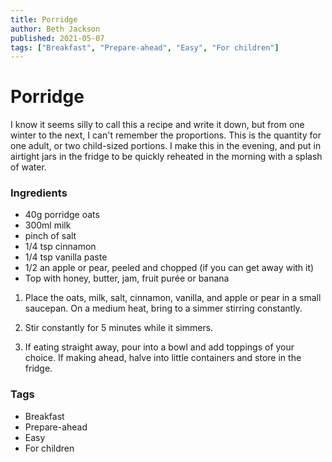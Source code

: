 ```yaml
---
title: Porridge
author: Beth Jackson
published: 2021-05-07
tags: ["Breakfast", "Prepare-ahead", "Easy", "For children"]
---
```


# Porridge

I know it seems silly to call this a recipe and write it down, but from one winter to the next, I can't remember the proportions. This is the quantity for one adult, or two child-sized portions. I make this in the evening, and put in airtight jars in the fridge to be quickly reheated in the morning with a splash of water.

### Ingredients

- 40g porridge oats
- 300ml milk
- pinch of salt
- 1/4 tsp cinnamon
- 1/4 tsp vanilla paste
- 1/2 an apple or pear, peeled and chopped (if you can get away with it)
- Top with honey, butter, jam, fruit purée or banana

1. Place the oats, milk, salt, cinnamon, vanilla, and apple or pear in a small saucepan. On a medium heat, bring to a simmer stirring constantly.

2. Stir constantly for 5 minutes while it simmers.

3. If eating straight away, pour into a bowl and add toppings of your choice. If making ahead, halve into little containers and store in the fridge.

### Tags

- Breakfast
- Prepare-ahead
- Easy
- For children

